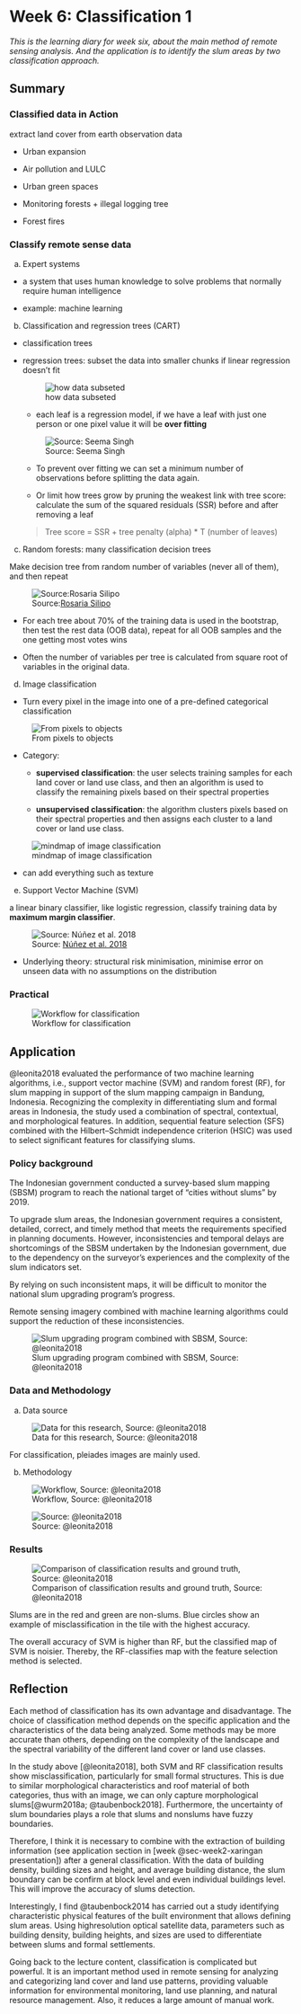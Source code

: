 # Week 6: Classification 1 {#sec-week-6-classification-1 .sec_wk6}

*This is the learning diary for week six, about the main method of remote sensing analysis. And the application is to identify the slum areas by two classification approach. *

## Summary

### Classified data in Action

extract land cover from earth observation data

-   Urban expansion

-   Air pollution and LULC

-   Urban green spaces

-   Monitoring forests + illegal logging tree

-   Forest fires

### Classify remote sense data

a.  Expert systems

-   a system that uses human knowledge to solve problems that normally require human intelligence

-   example: machine learning

b.  Classification and regression trees (CART)

-   classification trees

-   regression trees: subset the data into smaller chunks if linear regression doesn't fit

    ![how data subseted](img06/regressiontree.png){#fig-RegressionTreeProcess}

    -   each leaf is a regression model, if we have a leaf with just one person or one pixel value it will be **over fitting**

    ![Source: Seema Singh](img06/overfitting.png){#fig-overfitting}

    -   To prevent over fitting we can set a minimum number of observations before splitting the data again.

    -   Or limit how trees grow by pruning the weakest link with tree score: calculate the sum of the squared residuals (SSR) before and after removing a leaf

    > Tree score = SSR + tree penalty (alpha) \* T (number of leaves)

c.  Random forests: many classification decision trees

Make decision tree from random number of variables (never all of them), and then repeat

![Source:[Rosaria Silipo](https://towardsdatascience.com/from-a-single-decision-tree-to-a-random-forest-b9523be65147)](img06/RandomForest.png){#fig-RandomForest}

-   For each tree about 70% of the training data is used in the bootstrap, then test the rest data (OOB data), repeat for all OOB samples and the one getting most votes wins

-   Often the number of variables per tree is calculated from square root of variables in the original data.

d.  Image classification

-   Turn every pixel in the image into one of a pre-defined categorical classification

![From pixels to objects](img06/imageClassification.png){#fig-imageclassification}

-   Category:

    -   **supervised classification**: the user selects training samples for each land cover or land use class, and then an algorithm is used to classify the remaining pixels based on their spectral properties

    -   **unsupervised classification**: the algorithm clusters pixels based on their spectral properties and then assigns each cluster to a land cover or land use class.

![mindmap of image classification](img06/mindmap.png){#fig-mindmap-imageclassification}

-   can add everything such as texture

e.  Support Vector Machine (SVM)

a linear binary classifier, like logistic regression, classify training data by **maximum margin classifier**.

![Source: [Núñez et al. 2018](https://www.intechopen.com/chapters/64971)](img06/SVM.png){#fig-SVM}

-   Underlying theory: structural risk minimisation, minimise error on unseen data with no assumptions on the distribution

### Practical

![Workflow for classification](img06/pracWorkflow.png){#fig-workflow-classification}

## Application

@leonita2018 evaluated the performance of two machine learning algorithms, i.e., support vector machine (SVM) and random forest (RF), for slum mapping in support of the slum mapping campaign in Bandung, Indonesia. Recognizing the complexity in differentiating slum and formal areas in Indonesia, the study used a combination of spectral, contextual, and morphological features. In addition, sequential feature selection (SFS) combined with the Hilbert--Schmidt independence criterion (HSIC) was used to select significant features for classifying slums.

### Policy background

The Indonesian government conducted a survey-based slum mapping (SBSM) program to reach the national target of "cities without slums" by 2019.

To upgrade slum areas, the Indonesian government requires a consistent, detailed, correct, and timely method that meets the requirements specified in planning documents. However, inconsistencies and temporal delays are shortcomings of the SBSM undertaken by the Indonesian government, due to the dependency on the surveyor's experiences and the complexity of the slum indicators set.

By relying on such inconsistent maps, it will be difficult to monitor the national slum upgrading program's progress.

Remote sensing imagery combined with machine learning algorithms could support the reduction of these inconsistencies.

![Slum upgrading program combined with SBSM, Source: @leonita2018](img06/slum-upgrading.png){#fig-slum-upgrading}

### Data and Methodology

a.  Data source

![Data for this research, Source: @leonita2018](img06/data.png){#fig-data-slum}

For classification, pleiades images are mainly used.

b.  Methodology

![Workflow, Source: @leonita2018](img06/workflow.png){#fig-workflow-slum}

![Source: @leonita2018](img06/classification.png){#fig-classification}

### Results

![Comparison of classification results and ground truth, Source: @leonita2018](img06/result.png){#fig-classification-result}

Slums are in the red and green are non-slums. Blue circles show an example of misclassification in the tile with the highest accuracy.

The overall accuracy of SVM is higher than RF, but the classified map of SVM is noisier. Thereby, the RF-classifies map with the feature selection method is selected.

## Reflection

Each method of classification has its own advantage and disadvantage. The choice of classification method depends on the specific application and the characteristics of the data being analyzed. Some methods may be more accurate than others, depending on the complexity of the landscape and the spectral variability of the different land cover or land use classes.

In the study above [@leonita2018], both SVM and RF classification results show misclassification, particularly for small formal structures. This is due to similar morphological characteristics and roof material of both categories, thus with an image, we can only capture morphological slums[@wurm2018a; @taubenbock2018]. Furthermore, the uncertainty of slum boundaries plays a role that slums and nonslums have fuzzy boundaries.

Therefore, I think it is necessary to combine with the extraction of building information (see application section in [week @sec-week2-xaringan presentation]) after a general classification. With the data of building density, building sizes and height, and average building distance, the slum boundary can be confirm at block level and even individual buildings level. This will improve the accuracy of slums detection.

Interestingly, I find @taubenbock2014 has carried out a study identifying characteristic physical features of the built environment that allows defining slum areas. Using highresolution optical satellite data, parameters such as building density, building heights, and sizes are used to differentiate between slums and formal settlements.

Going back to the lecture content, classification is complicated but powerful. It is an important method used in remote sensing for analyzing and categorizing land cover and land use patterns, providing valuable information for environmental monitoring, land use planning, and natural resource management. Also, it reduces a large amount of manual work.
